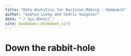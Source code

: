 ```yaml
--- 
title: "Data Analytics for Decision Making - Homework"
author: "Gaëtan Lovey and Cédric Vuignier"
date: "`r Sys.Date()`"
site: bookdown::bookdown_site
---
```


# Down the rabbit-hole

